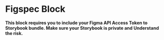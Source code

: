
<Meta title="Internal/Blocks/Figspec" />

# Figspec Block

**This block requires you to include your Figma API Access Token to Storybook bundle.
Make sure your Storybook is private and Understand the risk.**

<Props of={Figspec} />
